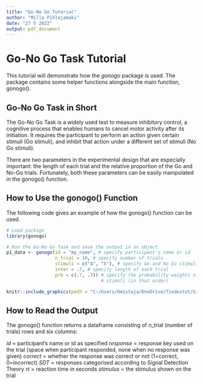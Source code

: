 ```yaml
---
title: "Go-No Go Tutorial"
author: "Milla Pihlajamaki"
date: "27 5 2022"
output: pdf_document
---
```


# Go-No Go Task Tutorial

This tutorial will demonstrate how the *gonogo* package is used. The package contains some helper functions alongside the main function, gonogo(). 

## Go-No Go Task in Short

The Go-No Go Task is a widely used test to measure inhibitory control, a cognitive process that enables humans to cancel motor activity after its initiation. It requires the participant to perform an action given certain stimuli (Go stimuli), and inhibit that action under a different set of stimuli (No Go stimuli).

There are two parameters in the experimental design that are especially important: the length of each trial and the relative proportion of the Go and No-Go trials. Fortunately, both these parameters can be easily manipulated in the gonogo() function.

## How to Use the gonogo() Function

The following code gives an example of how the gonogo() function can be used.

```r

# Load package
library(gonogo)

# Run the Go-No Go Task and save the output in an object
p1_data <- gonogo(id = "my_name", # specify participant's name or id
                  n_trial = 10, # specify number of trials
                  stimuli = c("A", "X"), # specify Go and No Go stimuli (in that order)
                  inter = .7, # specify length of each trial
                  prb = c(.7, .3)) # specify the probability weights of Go and No Go
                                   # stimuli (in that order)

```

```r

knitr::include_graphics(path = "C:/Users/Omistaja/OneDrive/Tiedostot/GitHub/theprojectofmilla/gonogo/example_data.jpg")

```


## How to Read the Output

The gonogo() function returns a dataframe consisting of n_trial (number of trials) rows and six columns:

*id* = participant's name or id as specified 
*response* = response key used on the trial (space when participant responded, none when no response was given)
*correct* = whether the response was correct or not (1=correct, 0=incorrect)
*SDT* = responses categorised according to Signal Detection Theory
*rt* = reaction time in seconds
*stimulus* = the stimulus shown on the trial

